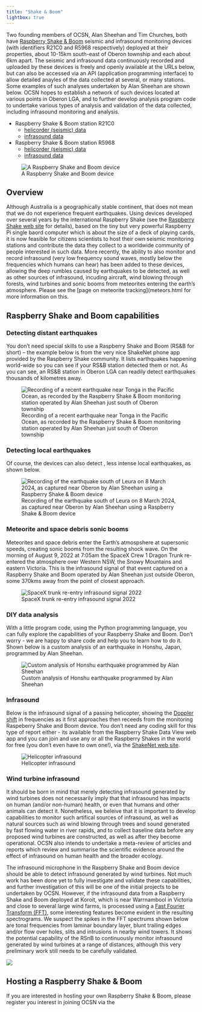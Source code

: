 ```yaml
---
title: "Shake & Boom"
lightbox: true
---
```


::: {.callout-note title="Current status of this initiative"}
Two founding members of OCSN, Alan Sheehan and Tim Churches, both have [Raspberry Shake & Boom](https://shop.raspberryshake.org/product/turnkey-iot-atmospheric-infrasound-monitor-rsboom/?attribute_pa_variation=indoor&attribute_pa_license=private-use-125-discount) seismic and infrasound monitoring devices (with identifiers R21C0 and R5968 respectively) deployed at their properties, about 10-15km south-east of Oberon township and each about 6km apart. The seismic and infrasound data continuously recorded and uploaded by these devices is freely and openly available at the URLs below, but can also be accessed via an API (application programming interface) to allow detailed anayles of the data collected at several, or many stations. Some examples of such analyses undertaken by Alan Sheehan are shown below. OCSN hopes to establish a network of such devices located at various points in Oberon LGA, and to further develop analysis program code to undertake various types of analysis and validation of the data collected, including infrasound monitoring and analysis.

* Raspberry Shake & Boom station R21C0
  - [helicorder (seismic) data](https://dataview.raspberryshake.org/#/AM/R21C0/00/EHZ)
  - [infrasound data](https://dataview.raspberryshake.org/#/AM/R21C0/00/HDF)
* Raspberry Shake & Boom station R5968
  - [helicorder (seismic) data](https://dataview.raspberryshake.org/#/AM/R5968/00/EHZ)
  - [infrasound data](https://dataview.raspberryshake.org/#/AM/R5968/00/HDF)
:::

::: {.aside}
![A Raspberry Shake and Boom device](assets/RSNB_1.png)
:::

## Overview

Although Australia is a geographically stable continent, that does not mean that we do not experience frequent earthquakes. Using devices developed over several years by the international Raspberry Shake (see the [Raspberry Shake web site](https://raspberryshake.org) for details), based on the tiny but very powerful Raspberry Pi single baord computer which is about the size of a deck of playing cards, it is now feasible for citizens scientists to host their own seismic monitoring stations and contribute the data they collect to a worldwide community of people interested in such data. More recently, the ability to also monitor and record infrasound (very low frequency sound waves, mostly below the frequencies which humans can hear) has been added to these devices, allowing the deep rumbles caused by earthquakes to be detected, as well as other sources of infrasound, incuding aircraft, wind blowing through forests, wind turbines and sonic booms from meteorites entering the earth's atmosphere. Please see the [page on meteorite tracking](meteors.html for more information on this. 

## Raspberry Shake and Boom capabilities

### Detecting distant earthquakes

You don't need special skills to use a Raspberry Shake and Boom (RS&B for short) -- the example below is from the very nice ShakeNet phone app provided by the Raspberry Shake community. It lists earthquakes happening world-wide so you can see if your RS&B station detected them or not. As you can see, an RS&B station in Oberon LGA can readily detect earthquakes thousands of kilometres away.

![Recording of a recent earthquake near Tonga in the Pacific Ocean, as recorded by the Raspberry Shake & Boom monitoring station operated by Alan Sheehan just south of Oberon township](assets/tonga_quake.png)

### Detecting local earthquakes

Of course, the devices can also detect , less intense local earthquakes, as shown below.

![Recording of the earthquake south of Leura on 8 March 2024, as captured near Oberon by Alan Sheehan using a Raspberry Shake & Boom device](assets/GIK_JWva4AAf-q7.jpeg)

### Meteorite and space debris sonic booms

Meteorites and space debris enter the Earth's atmospshere at supersonic speeds, creating sonic booms from the resulting shock wave. On the morning of August 9, 2022 at 7:05am the SpaceX Crew 1 Dragon Trunk re-entered the atmosphere over Western NSW, the Snowy Mountains and eastern Victoria. This is the infrasound signal of that event captured on a Raspberry Shake and Boom operated by Alan Sheehan just outside Oberon, some 370kms away from the point of closest approach.

![SpaceX trunk re-entry infrasound signal 2022](assets/spacex_trunk_reentry.png)

### DIY data analysis

With a little program code, using the Python programming language, you can fully explore the capabilities of your Raspberry Shake and Boom. Don't worry - we are happy to share code and help you to learn how to do it. Shown below is a custom analysis of an earthquake in Honshu, Japan, programmed by Alan Sheehan.

![Custom analysis of Honshu earthquake programmed by Alan Sheehan](assets/honshu_earthquake.png)

### Infrasound

Below is the infrasound signal of a passing helicopter, showing the [Doppler shift](https://en.wikipedia.org/wiki/Doppler_effect) in frequencies as it first approaches then receeds from the monitoring Raspeberry Shake and Boom device. You don't need any coding skill for this type of report either - its available from the Raspberry Shake Data View web app and you can join and use any or all the Raspberry Shakes in the world for free (you don't even have to own one!), via the [ShakeNet web site](https://shakenet.raspberryshake.org/).

![Helicopter infrasound](assets/helicopter_infrasound.png)

### Wind turbine infrasound

:::{.aside}
It should be born in mind that merely detecting infrasound generated by wind turbines does not necessarily imply that that infrasound has impacts on human (and/or non-human) health, or even that humans and other animals can detect it. Nonetheless, we beleive that it is important to develop capabilities to monitor such artifical sources of infrasound, as well as natural sources such as wind blowing through trees and sound generated by fast flowing water in river rapids, and to collect baseline data before any proposed wind turbines are constructed, as well as after they become operational. OCSN also intends to undertake a meta-review of articles and reports which review and summarise the scientific evidence around the effect of infrasound on human health and the broader ecology.
:::

The infrasound microphone in the Raspberry Shake and Boom device should be able to detect infrasound generated by wind turbines. Not much work has been done yet to fully investigate and validate these capabilities, and further investigation of this will be one of the initial projects to be undertaken by OCSN. However, if the infrasound data from a Raspberry Shake and Boom deployed at Koroit, which is near Warrnambool in Victoria and close to several large wind farms, is processed using a [Fast Fourier Transform (FFT)](https://en.wikipedia.org/wiki/Fast_Fourier_transform), some interesting features become evident in the resulting spectrograms. We suspect the spikes in the FFT spectrums shown below are tonal frequencies from laminar boundary layer, blunt trailing edges and/or flow over holes, slits and intrusions in nearby wind towers. It shows the potential capability of the RSnB to continuously monitor infrasound generated by wind turbines at a range of distances, although this very preliminary work still needs to be carefully validated. 

![](assets/fft_infrasound_near_windfarm.png)

## Hosting a Raspberry Shake & Boom

If you are interested in hosting your own Raspberry Shake & Boom, please register you interest in joining OCSN via the  
